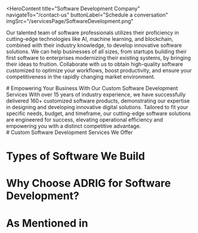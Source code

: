 <HeroContent
  title="Software Development Company"
  navigateTo="/contact-us"
  buttonLabel="Schedule a conversation"
  imgSrc="/servicesPage/SoftwareDevelopment.png"
>
  Our talented team of software professionals utilizes their proficiency in
  cutting-edge technologies like AI, machine learning, and blockchain, combined
  with their industry knowledge, to develop innovative software solutions. We
  can help businesses of all sizes, from startups building their first software
  to enterprises modernizing their existing systems, by bringing their ideas to
  fruition. Collaborate with us to obtain high-quality software customized to
  optimize your workflows, boost productivity, and ensure your competitiveness
  in the rapidly changing market environment.
</HeroContent>

<ClientCompaniesComponent />

<CountUpAnimationContainer />

<div className="w-full flex flex-col items-center justify-center text-center">
  # Empowering Your Business With Our Custom Software Development Services With
  over 15 years of industry experience, we have successfully delivered 160+
  customized software products, demonstrating our expertise in designing and
  developing innovative digital solutions. Tailored to fit your specific needs,
  budget, and timeframe, our cutting-edge software solutions are engineered for
  success, elevating operational efficiency and empowering you with a distinct
  competitive advantage.
</div>

<div className="w-full text-center">
  # Custom Software Development Services We Offer
</div>

<section className="grid grid-cols-2 gap-10 w-full py-16">
  <section className="w-full col-span-1 cursor-pointer">
    <ServiceCard
      service={{
        id: 1,
        image: "/servicesPage/SoftwareConsulting1.svg.svg",
        title: "Software Consulting",
        description:
          "At ADRIG, we offer extensive software consulting services. We assess your business requirements and obstacles, devise solutions, and suggest an appropriate technology stack. Our specialists assist you throughout the process, from attracting users to generating revenue, devising growth strategies across AI, Blockchain, and IoT. Collaborate with us to turn your ideas into tangible results, guiding your project to success with strategic technological insights and development proficiency.",
        urlPath: "",
      }}
    />
  </section>
  <section className="w-full col-span-1 cursor-pointer">
    <ServiceCard
      service={{
        id: 2,
        image: "/servicesPage/PoCandMVPDevelopment.svg",
        title: "PoC and MVP Development",
        description:
          "Our experienced team is adept at developing Proof of Concepts (PoCs) that validate the viability of your software ideas by showcasing crucial functionalities in a simple format. Furthermore, we create Minimum Viable Products (MVPs) that provide essential features to meet the core needs of your users, enabling you to launch your software product rapidly and collect valuable user feedback for future improvements. This methodology helps you reduce risk and expedite the launch of your software solutions.",
        urlPath: "",
      }}
    />
  </section>
  <section className="w-full col-span-1 cursor-pointer">
    <ServiceCard
      service={{
        id: 3,
        image: "/servicesPage/DesignandArchitecture.svg",
        title: "UX/UI Design",
        description:
          "Our approach to UX/UI design starts by analyzing your target users and their requirements, then transforming those insights into visually captivating and easy-to-use interfaces. Paying close attention to detail and adhering to usability best practices, we create designs that embody your brand identity and improve user satisfaction. Whether you're building a web app or desktop software, our UX/UI design services are customized to elevate your software and boost user engagement.",
        urlPath: "",
      }}
    />
  </section>
  <section className="w-full col-span-1 cursor-pointer">
    <ServiceCard
      service={{
        id: 4,
        image: "/servicesPage/CustomBlockchainDevelopment1.svg",
        title: "AI Software Development",
        description:
          "We specialize in designing and implementing personalized AI software solutions that are tailored to your specific needs. With expertise spanning different AI disciplines, such as natural language processing, machine learning, and computer vision, we excel at developing a wide range of software applications to address the diverse needs of various industries. Our reliable software solutions are packed with features that are designed to boost operational efficiency, support informed decision-making, and promote innovation.",
        urlPath: "",
      }}
    />
  </section>
  <section className="w-full col-span-1 cursor-pointer">
    <ServiceCard
      service={{
        id: 5,
        image: "/servicesPage/StrategicConsulting1.svg",
        title: "Generative AI Software Development",
        description:
          "We create GenAI software solutions for a diverse range of applications across multiple sectors, from conversational chatbots to recommendation engines and predictive analytics tools. Our intelligent and flexible generative AI solutions, which are built upon foundational models like GPT-4, LLaMA, and PaLM 2, empower businesses to optimize their operations, improve their decision-making capabilities, and provide personalized experiences to their customers.",
        urlPath: "",
      }}
    />
  </section>
  <section className="w-full col-span-1 cursor-pointer">
    <ServiceCard
      service={{
        id: 6,
        image: "/servicesPage/CustomBlockchainDevelopment1.svg",
        title: "Blockchain Software Development",
        description:
          "Our team possesses extensive expertise in blockchain development and a deep understanding of protocols such as Ethereum, Hyperledger, Stellar, and Solana. This allows us to create tailored blockchain solutions that meet your unique needs. Our services encompass a wide range of blockchain applications, including the development of smart contracts, NFT marketplaces, decentralized exchanges (DEXs), bridges, metaverse environments, and tokens. Throughout the development process, we maintain an unwavering commitment to quality, regulatory compliance, security, innovation, and ongoing refinement.",
        urlPath: "",
      }}
    />
  </section>
  <section className="w-full col-span-1 cursor-pointer">
    <ServiceCard
      service={{
        id: 7,
        image: "/servicesPage/BlockchainAudit.svg",
        title: "Software Audit Service",
        description:
          "We offer a comprehensive software audit service to thoroughly examine your software environment. This assessment can reveal any gaps, vulnerabilities, potential security risks, and licensing oversights within your software infrastructure. However, our service goes beyond simply identifying problems. We also provide recommendations and implement solutions to address the issues uncovered, such as applying necessary software patches or upgrading to more secure software versions. This targeted approach ensures that you can fully optimize the value and protection of your software investments.",
        urlPath: "",
      }}
    />
  </section>
  <section className="w-full col-span-1 cursor-pointer">
    <ServiceCard
      service={{
        id: 8,
        image: "/servicesPage/SoftwareIntegration.svg",
        title: "Software Integration",
        description:
          "Our software integration service comprehensively combines different software systems, such as enterprise resource planning (ERP), customer relationship management (CRM), and online shopping platforms, into your current frameworks in a smooth manner. We start by thoroughly evaluating your existing software environment and learning about your organizational goals. Utilizing this assessment, we formulate a personalized integration plan that harmonizes with your objectives and optimizes the benefits of your current technological assets.",
        urlPath: "",
      }}
    />
  </section>
  <section className="w-full col-span-1 cursor-pointer">
    <ServiceCard
      service={{
        id: 9,
        image: "/servicesPage/SupportandMaintenance.svg",
        title: "Maintenance and Support",
        description:
          "Our team of software engineers provides continuous support and maintenance services to guarantee your application remains optimized and protected. We extend your software's lifespan and effectiveness by proactively tackling problems, applying security updates, and boosting performance. Our maintenance offerings ensure your software consistently adapts to meet your organizational requirements.",
        urlPath: "",
      }}
    />
  </section>
</section>

# Types of Software We Build

<section className="grid grid-cols-2 gap-10 w-full py-16">
  <section className="w-full col-span-1 cursor-pointer">
    <ServiceCard
      service={{
        id: 1,
        image: "/servicesPage/EnterpriseSoftware.svg",
        title: "Enterprise Software",
        description:
          "We specialize in developing resilient enterprise software solutions that streamline and improve your business processes. Our offerings are crafted to enhance productivity and lower costs by optimizing tasks like inventory control, customer relationship management, and enterprise resource planning. Utilizing our software, you can attain elevated productivity and operational proficiency.",
        urlPath: "",
      }}
    />
  </section>
  <section className="w-full col-span-1 cursor-pointer">
    <ServiceCard
      service={{
        id: 2,
        image: "/servicesPage/WebbasedSoftware.svg",
        title: "Web-based Software",
        description:
          "We are specialists in creating versatile and captivating web applications that revolutionize how you engage with customers and maintain your online brand. If you require a powerful e-commerce solution to boost revenue or a social media platform to encourage community involvement, we possess the knowledge and proficiency to realize your goals.",
      }}
    />
  </section>
  <section className="w-full col-span-1 cursor-pointer">
    <ServiceCard
      service={{
        id: 3,
        image: "/servicesPage/MobileDesktopandCrossplatformSoftware.svg",
        title: "Mobile, Desktop, and Cross-platform Software ",
        description:
          "We are specialists in creating versatile and captivating web applications that revolutionize how you engage with customers and maintain your online brand. If you require a powerful e-commerce solution to boost revenue or a social media platform to encourage community involvement, we possess the knowledge and proficiency to realize your goals.",
        urlPath: "",
      }}
    />
  </section>
  <section className="w-full col-span-1 cursor-pointer">
    <ServiceCard
      service={{
        id: 4,
        image: "/servicesPage/CloudbasedSoftware.svg",
        title: "Cloud-based Software",
        description:
          "Cloud-based software solutions offer a range of benefits. If you aim to develop a cloud-based application or move existing systems to the cloud, our team's expertise can help you achieve your objectives. By utilizing cloud infrastructure, our software solutions deliver exceptional flexibility and scalability, while also ensuring seamless accessibility. This empowers you to adapt and grow your business with ease.",
        urlPath: "",
      }}
    />
  </section>
  <section className="w-full col-span-1 cursor-pointer">
    <ServiceCard
      service={{
        id: 5,
        image: "/servicesPage/SaaSPaaSDevelopment.svg",
        title: "SaaS/PaaS Development",
        description:
          "We provide comprehensive cloud-based software and platform solutions that are customized to meet the specific needs of our clients. Our offerings enable businesses to offer outstanding digital experiences to their customers, with easy access to a wide range of features and capabilities without the burden of managing hardware, software updates, or infrastructure.",
        urlPath: "",
      }}
    />
  </section>
  <section className="w-full col-span-1 cursor-pointer">
    <ServiceCard
      service={{
        id: 6,
        image: "/servicesPage/ConsumerElectronicsSoftware.svg",
        title: "Consumer Electronics Software",
        description:
          "We collaborate closely with our clients to develop customized software for consumer electronics. This software improves the functionality, ease of use, and overall user experience of their products. Our team creates intuitive and innovative software solutions for a diverse range of electronic devices, including smartphones, tablets, smart home gadgets, and wearable tech.",
        urlPath: "",
      }}
    />
  </section>
</section>

# Why Choose ADRIG for Software Development?

<section className="grid grid-cols-2 gap-10 w-full py-16">
  <section className="w-full col-span-1 cursor-pointer">
    <ServiceCard
      service={{
        id: 1,
        image: "/servicesPage/ExpertiseandExperience.svg",
        title: "Expertise and Experience",
        description:
          "ADRIG boasts more than 15 years of industry knowledge, positioning the company as a leader in providing customized software solutions for clients from a wide range of sectors. Our proficiency in cutting-edge technologies and software engineering empowers us to develop highly efficient solutions that contribute to the success of our clients' initiatives.",
        urlPath: "",
      }}
    />
  </section>
  <section className="w-full col-span-1 cursor-pointer">
    <ServiceCard
      service={{
        id: 2,
        image: "/servicesPage/PrioritizeSecurity.svg",
        title: "We Prioritize Security",
        description:
          "Ensuring security is our primary focus. During the entire development stage, we strictly follow the most rigorous security standards to make certain that your software is secure and dependable. We perform thorough risk assessments and apply robust encryption techniques, utilizing the best security methods to safeguard your digital possessions and shield them from various security risks.",
      }}
    />
  </section>
  <section className="w-full col-span-1 cursor-pointer">
    <ServiceCard
      service={{
        id: 3,
        image: "/servicesPage/CustomizedSolutions1.svg",
        title: "Customized Solutions ",
        description:
          "Regardless of the size or intricacy of your organization, we possess the knowledge to provide scalable bespoke software applications that perfectly fulfill your requirements. Whether you are a new venture, a medium-sized business, or a large corporation, our custom solutions are designed with exceptional quality and efficiency in mind. From intricate enterprise-level solutions to user-friendly mobile applications, we customize our offerings to your precise needs.",
        urlPath: "",
      }}
    />
  </section>
  <section className="w-full col-span-1 cursor-pointer">
    <ServiceCard
      service={{
        id: 4,
        image: "/servicesPage/EndtoendDevelopment.svg",
        title: "End-to-end Development",
        description:
          "We excel at delivering comprehensive custom software development services, managing every step of the process with proficiency and expertise. Beginning from the initial idea to the final deployment and continuous maintenance, we guarantee a smooth execution and delivery of your software solution. Through our holistic approach, you can rely on us to actualize your vision effectively and efficiently.",
        urlPath: "",
      }}
    />
  </section>
</section>

<MainContent
  mainPara="Ready to build a software solution?"
  subPara="We hire the top 1% of IT talent to deliver you innovative and secure technology solutions."
  getInTouchIncluded={true}
/>

<section className="grid grid-cols-2 gap-10 w-full py-16">
  <section className="w-full col-span-1 cursor-pointer">
    <ServiceCard
      service={{
        id: 1,
        image: "/servicesPage/DiscoveryandAnalysis1.svg",
        title: "Discovery, Analysis and Planning",
        description:
          "We commence by collecting and examining the project's necessities, establishing objectives, and mapping out a development blueprint. Closely collaborating with stakeholders, we delineate the project's scope, aims, and limitations. Through meticulous market analysis and feasibility assessments, we guarantee congruence with business goals and market demands. The outcome is a comprehensive project plan, inclusive of timelines, milestones, resource distribution, and risk mitigation strategies, paving the way for successful project implementation.",
        urlPath: "",
      }}
    />
  </section>
  <section className="w-full col-span-1 cursor-pointer">
    <ServiceCard
      service={{
        id: 2,
        image: "/servicesPage/DesignandArchitecture1.svg",
        title: "UI/UX and Architecture Design",
        description:
          "During this stage, we concentrate on developing intuitive and visually captivating user interfaces while designing the fundamental architecture to enable optimal performance and scalability. Our team works closely with stakeholders to comprehend user requirements and expectations, guaranteeing that the interface is user-centric and augments the overall user experience. Concurrently, we architect the software system, taking into account aspects like scalability, security, and system integrations to establish a robust foundation for the development phase.",
      }}
    />
  </section>
  <section className="w-full col-span-1 cursor-pointer">
    <ServiceCard
      service={{
        id: 3,
        image: "/servicesPage/Development.svg",
        title: "Agile Development ",
        description:
          "Our skilled developers create well-structured, optimized code and develop the software employing appropriate programming languages and frameworks. We leverage leading integrated development environments (IDEs) tailored to your project's needs, such as Xcode, Visual Studio, and Android Studio. Upholding superior code quality standards, we consistently update Version Control Systems like Github to enable smooth collaboration and progress monitoring, ensuring a streamlined development process and robust version control.",
        urlPath: "",
      }}
    />
  </section>
  <section className="w-full col-span-1 cursor-pointer">
    <ServiceCard
      service={{
        id: 4,
        image: "/servicesPage/TestingandQualityAssurance.svg",
        title: "Testing and Quality Assurance",
        description:
          "Comprehensive testing and quality assurance are essential before deploying any software application, whether it's a web-based, AI-powered, or any other type of system. We have implemented a continuous integration and continuous deployment (CI/CD) pipeline, which integrates automated testing with every code change. Tools like Jenkins help streamline the build, test, and deployment processes, while specialized provisioning tools create temporary environments for realistic testing scenarios. Our team of testers thoroughly examines the functionality of the software, meticulously documenting any issues in Jira for prioritization and inclusion in future development iterations.",
        urlPath: "",
      }}
    />
  </section>
  <section className="w-full col-span-1 cursor-pointer">
    <ServiceCard
      service={{
        id: 5,
        image: "/servicesPage/DeploymentandIntegration.svg",
        title: "Deployment",
        description:
          "In the Deployment phase, the focus shifts from development to implementation, where the software solution is brought to fruition and made accessible to users. This stage requires meticulous planning and execution to ensure a seamless rollout of the software into the production environment. The team collaborates closely with stakeholders to schedule and coordinate deployment activities, such as software installation, configuration, and testing. Throughout the deployment process, the team closely monitors the progress to promptly identify and resolve any issues or unexpected obstacles that may emerge.",
        urlPath: "",
      }}
    />
  </section>
  <section className="w-full col-span-1 cursor-pointer">
    <ServiceCard
      service={{
        id: 6,
        image: "/servicesPage/MaintenanceandSupport11.svg",
        title: "Maintenance and Updatest",
        description:
          "At ADRIG, we provide ongoing support even after your software has been deployed. We continuously monitor the software, quickly address any problems that arise, and make updates to accommodate the evolving needs of your business. Our methodology guarantees that your software remains current and aligned with your strategic objectives, which is validated through user feedback and results.",
        urlPath: "",
      }}
    />
  </section>
</section>

# As Mentioned in

<ClientCompaniesComponent />
